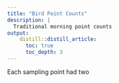 ```yaml
---
title: "Bird Point Counts"
description: |
  Traditional morning point counts
output:
    distill::distill_article:
      toc: true
      toc_depth: 3
---
```


Each sampling point had two